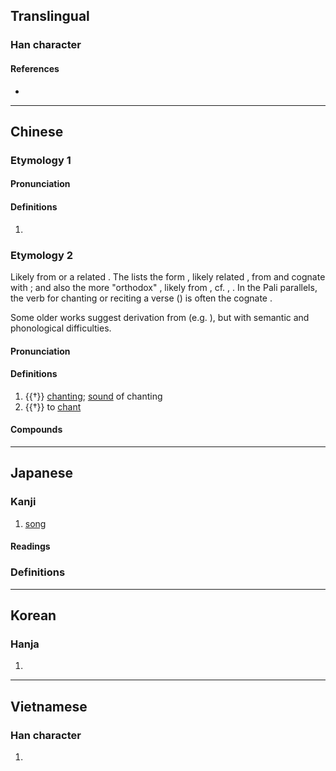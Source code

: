 {{also|呗}}
{{character info}}
==Translingual==

===Han character===
{{Han char|rn=30|rad=口|as=07|sn=10|four=66080|canj=RBUC,XRBUC|ids=⿰口貝}}

====References====
* {{Han ref|kx=0191.290|dkj=03694|dj=0411.050|hdz=10628.050|uh=5504|ud=21764|bh=D0F9|bd=53497}}

----

==Chinese==
{{zh-forms|s=呗}}

===Etymology 1===
{{rfe|zh|related to 吧?}}

====Pronunciation====
{{zh-pron
|m=bei
|c=bui6,baa6
|cat=part
}}

====Definitions====
{{zh-hanzi}}

# {{lb|zh|colloquial}} {{non-gloss definition|Particle indicating obviousness or grudging agreement.}}
#: {{zh-x|甲：^為啥 你 穿 校服？<br>^乙：^去 上課 唄。|A: Why are you wearing school uniform?<br>B: '''Err''', I'm off to school... (duh!)}}

===Etymology 2===
Likely from {{der|zh|sa|-}} or a related {{der|zh|pra|-}}. The ''{{w|Yiqiejing Yinyi (Huilin)|Yiqiejing Yinyi}}'' lists the form {{ltc-l|唄匿}}, likely related {{der|zh|sa-bhs|भाणक|t=chanter; speaker}}, from {{cog|sa|भणति}} and cognate with {{cog|pi|bhāṇaka|t=reciter of the scriptures}}; and also the more "orthodox" {{ltc-l|婆師}}, likely from {{m|sa|भाषते|t=to speak}}, cf. {{cog|pgd|𐨧𐨮𐨡𐨁|t=speaks; to speak}}, {{cog|sa|भाषा|t=speech}}. In the Pali parallels, the verb for chanting or reciting a verse ({{m|pi|gāthā}}) is often the cognate {{m|pi|bhāsati}}.

Some older works suggest derivation from {{noncog|sa|पाठ}} (e.g. {{zh-ref|Soothill & Hodous, 1937}}), but with semantic and phonological difficulties.

====Pronunciation====
{{zh-pron
|m=bài
|c=baai6
|mc=y
|oc=y
|cat=v,n
}}

====Definitions====
{{zh-hanzi}}

# {{†}} {{lb|zh|Buddhism}} [[chant]]ing; [[sound]] of chanting
# {{†}} {{lb|zh|Buddhism}} to [[chant]]

====Compounds====
{{zh-der|唄唱|唄讚|梵唄|讚唄}}

----

==Japanese==

===Kanji===
{{ja-kanji|grade=c|rs=口07}}

# [[song]] {{gl|especially when played with a [[shamisen]]}}

====Readings====
{{ja-readings
|goon=べ
|kanon=はい
|kanyoon=ばい
|kun=うた-, うた-う<うた-ふ
}}

===Definitions===
{{ja-kanjitab|うた|yomi=k}}
{{ja-see|歌}}

----

==Korean==

===Hanja===
{{ko-hanja|hangeul=패|rv=pae|mr=p'ae}}

# {{rfdef|ko|sort=口07}}

----

==Vietnamese==

===Han character===
{{vi-readings|reading=bái|rs=口07}}

# {{rfdef|vi}}